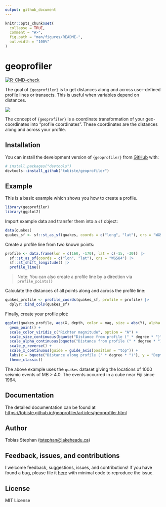 ```yaml
---
output: github_document
---
```


<!-- README.md is generated from README.Rmd. Please edit that file -->

```r
knitr::opts_chunk$set(
  collapse = TRUE,
  comment = "#>",
  fig.path = "man/figures/README-",
  out.width = "100%"
)
```

# geoprofiler

<!-- badges: start -->

[![R-CMD-check](https://github.com/tobiste/geoprofiler/actions/workflows/R-CMD-check.yaml/badge.svg)](https://github.com/tobiste/geoprofiler/actions/workflows/R-CMD-check.yaml)

<!-- badges: end -->

The goal of `{geoprofiler}` is to get distances along and across user-defined 
profile lines or transects. This is useful when variables depend on distances.

![](man/figures/fig.png)

The concept of `{geoprofiler}` is a coordinate transformation of your 
geo-coordinates into "profile coordinates". These coordinates are the 
distances along and across your profile.

## Installation

You can install the development version of `{geoprofiler}` from [GitHub](https://github.com/) with:

``` r
# install.packages("devtools")
devtools::install_github("tobiste/geoprofiler")
```

## Example

This is a basic example which shows you how to create a profile.

```r
library(geoprofiler)
library(ggplot2)
```

Import example data and transfer them into a `sf` object:

```r
data(quakes)
quakes_sf <- sf::st_as_sf(quakes, coords = c("long", "lat"), crs = "WGS84")
```

Create a profile line from two known points:

```r
profile <- data.frame(lon = c(160, -170), lat = c(-15, -30)) |>
  sf::st_as_sf(coords = c("lon", "lat"), crs = "WGS84") |>
  sf::st_shift_longitude() |>
  profile_line()
```

> Note: You can also create a profile line by a direction via `profile_points()`

Calculate the distances of all points along and across the profile line:

```r
quakes_profile <- profile_coords(quakes_sf, profile = profile) |>
  dplyr::bind_cols(quakes_sf)
```

Finally, create your profile plot:

```r
ggplot(quakes_profile, aes(X, depth, color = mag, size = abs(Y), alpha = abs(Y))) +
  geom_point() +
  scale_color_viridis_c("Richter magnitude", option = "A") +
  scale_size_continuous(bquote("Distance from profile (" * degree * ")"), range = c(3, .1)) +
  scale_alpha_continuous(bquote("Distance from profile (" * degree * ")"), range = c(1, .1)) +
  scale_y_reverse() +
  scale_x_continuous(guide = guide_axis(position = "top")) +
  labs(x = bquote("Distance along profile (" * degree * ")"), y = "Depth (km)") +
  theme_classic()
```

The above example uses the `quakes` dataset giving the locations of 1000 seismic
events of MB \> 4.0. The events occurred in a cube near Fiji since 1964.

## Documentation

The detailed documentation can be found at <https://tobiste.github.io/geoprofiler/articles/geoprofiler.html>

## Author

Tobias Stephan ([tstephan\@lakeheadu.ca](mailto:tstephan@lakeheadu.ca){.email})

## Feedback, issues, and contributions

I welcome feedback, suggestions, issues, and contributions! If you have found a 
bug, please file it [here](https://github.com/tobiste/geoprofiler/issues) with 
minimal code to reproduce the issue.

## License

MIT License
